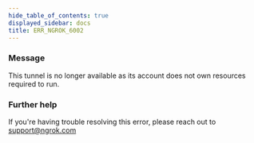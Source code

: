 ```yaml
---
hide_table_of_contents: true
displayed_sidebar: docs
title: ERR_NGROK_6002
---
```




### Message

This tunnel is no longer available as its account does not own resources required to run.

<ErrorDetails error="err_ngrok_6002" />

### Further help

If you're having trouble resolving this error, please reach out to [support@ngrok.com](mailto:support@ngrok.com?subject=Help%20with%20ERR_NGROK_6002)
